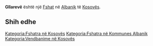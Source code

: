 {{Fshat në Kosovës
 | Emri                = Gllarevë
| sqi_N_name = Gllarevë
| sqi_N_FULL_NAME_RO = Gllarevë
| sqi_N_FULL_NAME_ND_RO = Gllareve
| sqi_N_SORT_NAME_RG = GLLAREVE
| sqi_N_FULL_NAME_RG = Gllarevë
| sqi_N_FULL_NAME_ND_RG = Gllareve
| sqi_V_name = Qëndresa
| sqi_V_FULL_NAME_RO = Qëndresa Qëndresë Gllareva
| sqi_V_FULL_NAME_ND_RO = Qendresa Qendrese Gllareva
| sqi_V_SORT_NAME_RG = QENDRESA QENDRESE GLLAREVA
| sqi_V_FULL_NAME_RG = Qëndresa Qëndresë Gllareva
| sqi_V_FULL_NAME_ND_RG = Qendresa Qendrese Gllareva
| srp_N_name = Iglarevo
| srp_N_FULL_NAME_RO = Iglarevo
| srp_N_FULL_NAME_ND_RO = Iglarevo
| srp_N_SORT_NAME_RG = IGLAREVO
| srp_N_FULL_NAME_RG = Iglarevo
| srp_N_FULL_NAME_ND_RG = Iglarevo
| srp_NS_name = Игларево
| srp_NS_FULL_NAME_RO = Игларево
| srp_NS_FULL_NAME_ND_RO = Игларево
| srp_NS_SORT_NAME_RG = ИГЛАРЕВО
| srp_NS_FULL_NAME_RG = Игларево
| srp_NS_FULL_NAME_ND_RG = Игларево

 | Emri (Rasa dhanore) = 
 | Figura              = 
 | Shteti              = Kosovo
 | Komuna              = Albanik
 | Kodi postar         = 
 | Sipërfaqja          = 

 | Popullsia           = 

 | Regj. i popullsisë  = 
 | Dend. e popullsisë  = 
 | Faqja zyrtare       = 
 <!--- Koordinatat ----> 
 | Gjerësia            = 42.591667
 | Gjatësia            = 20.675278
 | Lartësia            = 
}}
'''Gllarevë''' është një [[Fshat]] në [[Albanik]] të [[Kosovës]].

<!-- == Gjeografia == -->
<!-- == Historia == -->
<!-- == Demografia == -->
== Shih edhe ==
{{Komuna Albanik}}
{{Kosovo-Administrata-Cung}}

[[Kategoria:Fshatra në Kosovës]]
[[Kategoria:Fshatra në Kommunes Albanik]]
[[Kategoria:Vendbanime në Kosovës]]